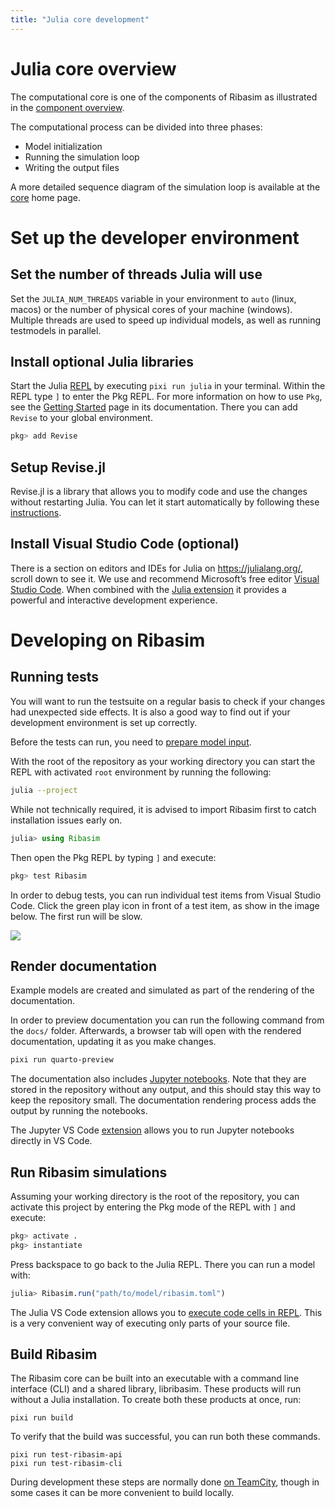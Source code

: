 ```yaml
---
title: "Julia core development"
---
```


# Julia core overview

The computational core is one of the components of Ribasim as illustrated in the [component overview](/install.qmd#sec-components).

The computational process can be divided into three phases:

- Model initialization
- Running the simulation loop
- Writing the output files

A more detailed sequence diagram of the simulation loop is available at the [core](/concept/core.qmd#sec-simulationloop) home page.

# Set up the developer environment

## Set the number of threads Julia will use

Set the `JULIA_NUM_THREADS` variable in your environment to `auto` (linux, macos) or the number of physical cores of your machine (windows).
Multiple threads are used to speed up individual models, as well as running testmodels in parallel.

## Install optional Julia libraries

Start the Julia [REPL](https://en.wikipedia.org/wiki/Read%E2%80%93eval%E2%80%93print_loop) by executing `pixi run julia` in your terminal.
Within the REPL type `]` to enter the Pkg REPL.
For more information on how to use `Pkg`, see the [Getting Started](https://pkgdocs.julialang.org/v1/getting-started/) page in its documentation.
There you can add `Revise` to your global environment.

```julia
pkg> add Revise
```

## Setup Revise.jl

Revise.jl is a library that allows you to modify code and use the changes without restarting Julia.
You can let it start automatically by following these [instructions](https://timholy.github.io/Revise.jl/stable/config/#Using-Revise-by-default-1).

## Install Visual Studio Code (optional)

There is a section on editors and IDEs for Julia on <https://julialang.org/>, scroll down to see it.
We use and recommend Microsoft's free editor [Visual Studio Code](https://code.visualstudio.com/).
When combined with the [Julia extension](https://www.julia-vscode.org/) it provides a powerful and interactive development experience.

# Developing on Ribasim

## Running tests {#sec-test}

You will want to run the testsuite on a regular basis to check if your changes had unexpected side effects.
It is also a good way to find out if your development environment is set up correctly.

Before the tests can run, you need to [prepare model input](/dev/python.qmd#prepare-model-input).

With the root of the repository as your working directory you can start the REPL with activated `root` environment by running the following:

```bash
julia --project
```

While not technically required, it is advised to import Ribasim first to catch installation issues early on.

```julia
julia> using Ribasim
```

Then open the Pkg REPL by typing `]` and execute:

```julia
pkg> test Ribasim
```

In order to debug tests, you can run individual test items from Visual Studio Code.
Click the green play icon in front of a test item, as show in the image below.
The first run will be slow.

![](https://github.com/Deltares/Ribasim/assets/4471859/58077f71-11d0-4c45-8d95-4eba8c0a0139)

## Render documentation

Example models are created and simulated as part of the rendering of the documentation.

In order to preview documentation you can run the following command from the `docs/` folder.
Afterwards, a browser tab will open with the rendered documentation, updating it as you
make changes.

```bash
pixi run quarto-preview
```

The documentation also includes [Jupyter notebooks](https://jupyter.org/).
Note that they are stored in the repository without any output, and this should stay
this way to keep the repository small. The documentation rendering process adds the output
by running the notebooks.

:::{.callout-tip}
The Jupyter VS Code [extension](https://marketplace.visualstudio.com/items?itemName=ms-toolsai.jupyter) allows you to run Jupyter notebooks directly in VS Code.
:::

## Run Ribasim simulations

Assuming your working directory is the root of the repository,
you can activate this project by entering the Pkg mode of the REPL with `]` and execute:

```julia
pkg> activate .
pkg> instantiate
```

Press backspace to go back to the Julia REPL.
There you can run a model with:
```julia
julia> Ribasim.run("path/to/model/ribasim.toml")
```

:::{.callout-tip}
The Julia VS Code extension allows you to [execute code cells in REPL](https://www.julia-vscode.org/docs/stable/userguide/runningcode/#Running-code-in-the-Julia-REPL).
This is a very convenient way of executing only parts of your source file.
:::

## Build Ribasim

The Ribasim core can be built into an executable with a command line interface (CLI) and a shared library, libribasim.
These products will run without a Julia installation.
To create both these products at once, run:

```
pixi run build
```

To verify that the build was successful, you can run both these commands.

```
pixi run test-ribasim-api
pixi run test-ribasim-cli
```

During development these steps are normally done [on TeamCity](/dev/ci.qmd#TeamCity),
though in some cases it can be more convenient to build locally.
